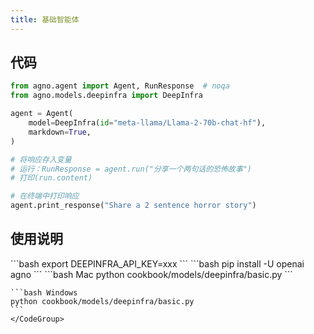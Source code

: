 ```yaml
---
title: 基础智能体
---
```

## 代码

```python cookbook/models/deepinfra/basic.py
from agno.agent import Agent, RunResponse  # noqa
from agno.models.deepinfra import DeepInfra

agent = Agent(
    model=DeepInfra(id="meta-llama/Llama-2-70b-chat-hf"),
    markdown=True,
)

# 将响应存入变量
# 运行：RunResponse = agent.run("分享一个两句话的恐怖故事")
# 打印(run.content)

# 在终端中打印响应
agent.print_response("Share a 2 sentence horror story")
```

## 使用说明

<Steps>
  <Snippet file="create-venv-step.mdx" />

  <Step title="设置您的 API 密钥">
    ```bash
    export DEEPINFRA_API_KEY=xxx
    ```
  </Step>

  <Step title="安装库">
    ```bash
    pip install -U openai agno
    ```
  </Step>

  <Step title="运行智能体">
    <CodeGroup>
    ```bash Mac
    python cookbook/models/deepinfra/basic.py
    ```

    ```bash Windows
    python cookbook/models/deepinfra/basic.py
    ```
    </CodeGroup>
  </Step>
</Steps>